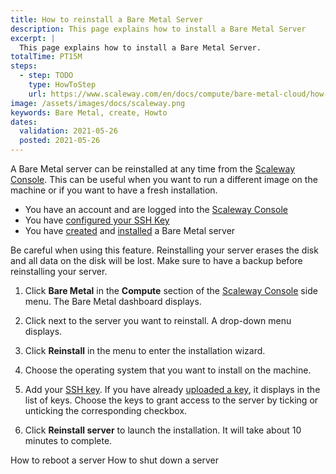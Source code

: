 ```yaml
---
title: How to reinstall a Bare Metal Server 
description: This page explains how to install a Bare Metal Server 
excerpt: |
  This page explains how to install a Bare Metal Server.
totalTime: PT15M
steps:
  - step: TODO
    type: HowToStep
    url: https://www.scaleway.com/en/docs/compute/bare-metal-cloud/how-to/reinstall-server/
image: /assets/images/docs/scaleway.png
keywords: Bare Metal, create, Howto
dates:
  validation: 2021-05-26
  posted: 2021-05-26
---
```


A Bare Metal server can be reinstalled at any time from the [Scaleway Console](https://console.scaleway.com). This can be useful when you want to run a different image on the machine or if you want to have a fresh installation.

<Message type="requirement">

- You have an account and are logged into the [Scaleway Console](https://console.scaleway.com)  
- You have [configured your SSH Key](/console/my-project/how-to/create-ssh-key)
- You have [created](/compute/bare-metal-cloud/how-to/create-server) and [installed](/compute/bare-metal-cloud/how-to/install-server) a Bare Metal server

</Message>

<Message type="important">

  Be careful when using this feature. Reinstalling your server erases the disk
  and all data on the disk will be lost. Make sure to have a backup before
  reinstalling your server.

</Message>

1. Click **Bare Metal** in the **Compute** section of the [Scaleway Console](https://console.scaleway.com) side menu. The Bare Metal dashboard displays.

2. Click <Icon name="more" /> next to the server you want to reinstall. A drop-down menu displays.

3. Click **Reinstall** in the menu to enter the installation wizard.

4. Choose the operating system that you want to install on the machine.

5. Add your [SSH key](/console/my-account/concepts#ssh-key). If you have already [uploaded a key](/console/my-project/how-to/create-ssh-key/#how-to-upload-the-public-ssh-key-to-the-scaleway-interface), it displays in the list of keys. Choose the keys to grant access to the server by ticking or unticking the corresponding checkbox.

6. Click **Reinstall server** to launch the installation. It will take about 10 minutes to complete.

<Navigation title="See Also">
  <PreviousButton to="/compute/bare-metal-cloud/how-to/reboot-server/">How to reboot a server</PreviousButton>
  <NextButton to="/compute/bare-metal-cloud/how-to/shutdown-server/">How to shut down a server</NextButton>
</Navigation>